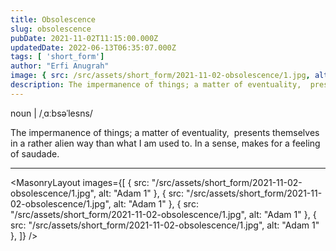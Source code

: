 ```yaml
---
title: Obsolescence
slug: obsolescence
pubDate: 2021-11-02T11:15:00.000Z
updatedDate: 2022-06-13T06:35:07.000Z
tags: [ 'short_form']
author: "Erfi Anugrah"
image: { src: /src/assets/short_form/2021-11-02-obsolescence/1.jpg, alt: Obsolescence 2, positionx: 65%, positiony: 40% }
description: The impermanence of things; a matter of eventuality,  presents themselves in a rather alien way than what I am used to. In a sense, makes for a feeling of saudade.
---
```


noun | /ˌɑːbsəˈlesns/

The impermanence of things; a matter of eventuality,  presents themselves in a rather alien way than what I am used to. In a sense, makes for a feeling of saudade.

---

<MasonryLayout images={[
    { src: "/src/assets/short_form/2021-11-02-obsolescence/1.jpg", alt: "Adam 1" },
    { src: "/src/assets/short_form/2021-11-02-obsolescence/1.jpg", alt: "Adam 1" },
    { src: "/src/assets/short_form/2021-11-02-obsolescence/1.jpg", alt: "Adam 1" },
    { src: "/src/assets/short_form/2021-11-02-obsolescence/1.jpg", alt: "Adam 1" },
]} />